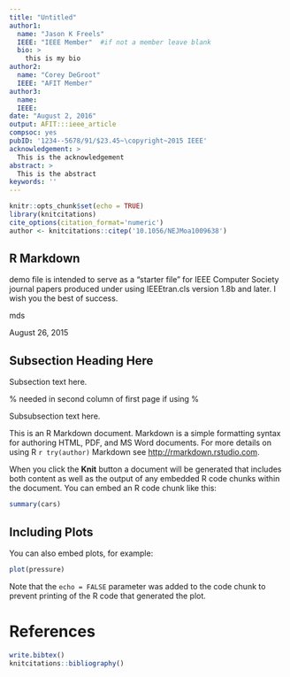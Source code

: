 ```yaml
---
title: "Untitled"
author1: 
  name: "Jason K Freels"
  IEEE: "IEEE Member"  #if not a member leave blank
  bio: >
    this is my bio
author2: 
  name: "Corey DeGroot"
  IEEE: "AFIT Member"
author3:
  name:
  IEEE:
date: "August 2, 2016"
output: AFIT:::ieee_article
compsoc: yes
pubID: '1234--5678/91/$23.45~\copyright~2015 IEEE'
acknowledgement: >
  This is the acknowledgement
abstract: >
  This is the abstract
keywords: ''
---
```


```r
knitr::opts_chunk$set(echo = TRUE)
library(knitcitations)
cite_options(citation_format='numeric')
author <- knitcitations::citep('10.1056/NEJMoa1009638')
```

## R Markdown

<!-- Here we have the typical use of a "T" for an initial drop letter
 and "HIS" in caps to complete the first word. -->
\IEEEPARstart{T}{his} demo file is intended to serve as a "starter file"
for IEEE Computer Society journal papers produced under \LaTeX using
IEEEtran.cls version 1.8b and later.
<!-- You must have at least 2 lines in the paragraph with the drop letter
(should never be an issue)-->
I wish you the best of success.

\hfill mds
 
\hfill August 26, 2015

## Subsection Heading Here

Subsection text here.

% needed in second column of first page if using \IEEEpubid
%\IEEEpubidadjcol

\subsubsection{Subsubsection Heading Here}
Subsubsection text here.

This is an R Markdown document. Markdown is a simple formatting syntax for authoring HTML, PDF, and MS Word documents. For more details on using R `r try(author)` Markdown see <http://rmarkdown.rstudio.com>.

When you click the **Knit** button a document will be generated that includes both content as well as the output of any embedded R code chunks within the document. You can embed an R code chunk like this:

```r
summary(cars)
```

## Including Plots

You can also embed plots, for example:

```r
plot(pressure)
```

Note that the `echo = FALSE` parameter was added to the code chunk to prevent printing of the R code that generated the plot.

# References

```r
write.bibtex()
knitcitations::bibliography()
```